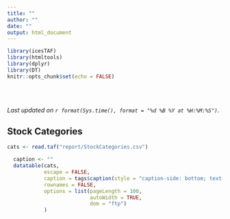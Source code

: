 ```yaml
---
title: ""
author: ""
date: ""
output: html_document
---
```


```r
library(icesTAF)
library(htmltools)
library(dplyr)
library(DT)
knitr::opts_chunk$set(echo = FALSE)
```

<br>
<br>
<!--
[<img align="right" alt="ICES Logo" width="17%" height="17%" src="http://ices.dk/_layouts/15/1033/images/icesimg/iceslogo.png">](http://ices.dk)
-->

_Last updated on `r format(Sys.time(), format = "%d %B %Y at %H:%M:%S")`._

## Stock Categories

```r
cats <- read.taf("report/StockCategories.csv")
```

```r
  caption <- ""
  datatable(cats,
            escape = FALSE,
            caption = tags$caption(style = "caption-side: bottom; text-align: center;", em(caption)),
            rownames = FALSE,
            options = list(pageLength = 100,
                           autoWidth = TRUE,
                           dom = "ftp")
            )
```
